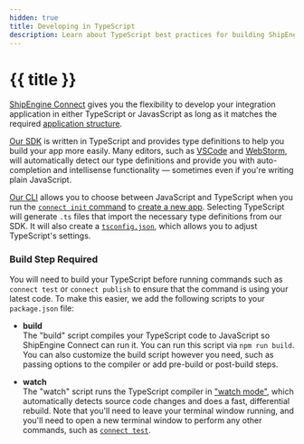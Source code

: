 ```yaml
---
hidden: true
title: Developing in TypeScript
description: Learn about TypeScript best practices for building ShipEngine Connect apps
---
```




# {{ title }}

[ShipEngine Connect](./index.mdx) gives you the flexibility to develop your integration application in either TypeScript or JavasScript as long as it matches the required [application structure](./structure.mdx).

[Our SDK](./sdk.mdx) is written in TypeScript and provides type definitions to help you build your app more easily. Many editors, such as [VSCode](https://code.visualstudio.com/) and [WebStorm](https://www.jetbrains.com/webstorm/), will automatically detect our type definitions and provide you with auto-completion and intellisense functionality — sometimes even if you're writing plain JavaScript.

[Our CLI](./cli.mdx) allows you to choose between JavaScript and TypeScript when you run the [`connect init` command](./cli.mdx#initialize-a-new-app) to [create a new app](./create-first-app.mdx). Selecting TypeScript will generate `.ts` files that import the necessary type definitions from our SDK. It will also create a [`tsconfig.json`](https://www.typescriptlang.org/docs/handbook/tsconfig-json.html), which allows you to adjust TypeScript's settings.

### Build Step Required
You will need to build your TypeScript before running commands such as `connect test` or `connect publish` to ensure that the command is using your latest code. To make this easier, we add the following scripts to your `package.json` file:

- **build**<br/>
The "build" script compiles your TypeScript code to JavaScript so ShipEngine Connect can run it. You can run this script via `npm run build`. You can also customize the build script however you need, such as passing options to the compiler or add pre-build or post-build steps.

- **watch**<br/>
The "watch" script runs the TypeScript compiler in ["watch mode"](https://www.typescriptlang.org/docs/handbook/configuring-watch.html), which automatically detects source code changes and does a fast,
differential rebuild. Note that you'll need to leave your terminal window running, and you'll need to open a new terminal window to perform any other commands, such as [`connect test`](./cli.mdx#test-your-app).


<Pager prev="./implementation.mdx" prevTitle="Implementing Your Methods" next="./error-handling.mdx" nextTitle="Error Handling" />
